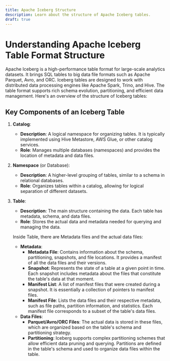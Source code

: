 ```yaml
---
title: Apache Iceberg Structure
description: Learn about the structure of Apache Iceberg tables.
draft: true
---
```


# Understanding Apache Iceberg Table Format Structure

Apache Iceberg is a high-performance table format for large-scale analytics datasets. It brings SQL tables to big data file formats such as Apache Parquet, Avro, and ORC. Iceberg tables are designed to work with distributed data processing engines like Apache Spark, Trino, and Hive. The table format supports rich schema evolution, partitioning, and efficient data management. Here's an overview of the structure of Iceberg tables:

## Key Components of an Iceberg Table

1. **Catalog**:
    - **Description**: A logical namespace for organizing tables. It is typically implemented using Hive Metastore, AWS Glue, or other catalog services.
    - **Role**: Manages multiple databases (namespaces) and provides the location of metadata and data files.
2. **Namespace** (or Database):
    - **Description**: A higher-level grouping of tables, similar to a schema in relational databases.
    - **Role**: Organizes tables within a catalog, allowing for logical separation of different datasets.
3. **Table**:
    - **Description**: The main structure containing the data. Each table has metadata, schema, and data files.
    - **Role**: Stores the actual data and metadata needed for querying and managing the data.
    
    Inside Table, there are Metadata files and the actual data files:
    
    - **Metadata**:
        - **Metadata File**: Contains information about the schema, partitioning, snapshots, and file locations. It provides a manifest of all the data files and their versions.
        - **Snapshot**: Represents the state of a table at a given point in time. Each snapshot includes metadata about the files that constitute the table's data at that moment.
        - **Manifest List**: A list of manifest files that were created during a snapshot. It is essentially a collection of pointers to manifest files.
        - **Manifest File**: Lists the data files and their respective metadata, such as file paths, partition information, and statistics. Each manifest file corresponds to a subset of the table's data files.
    - **Data Files**:
        - **Parquet/Avro/ORC Files**: The actual data is stored in these files, which are organized based on the table's schema and partitioning strategy.
        - **Partitioning**: Iceberg supports complex partitioning schemes that allow efficient data pruning and querying. Partitions are defined in the table's schema and used to organize data files within the table.
